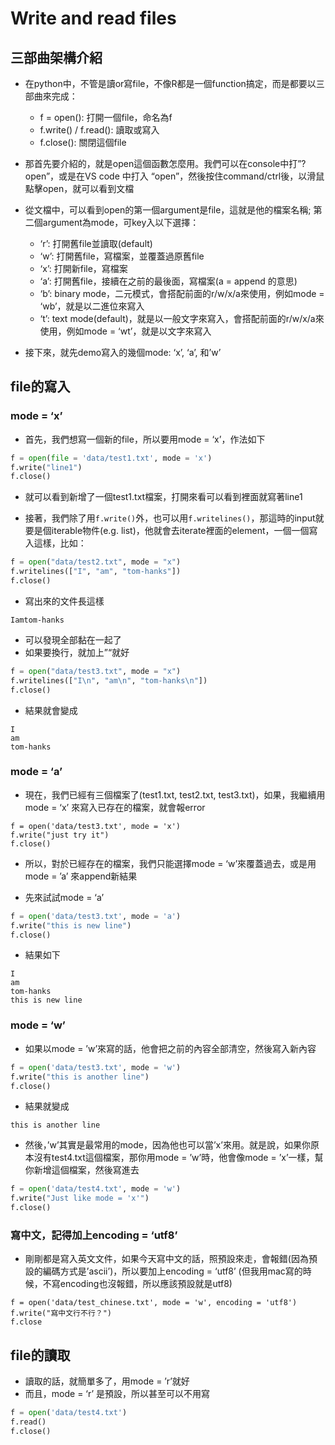 # Write and read files  

## 三部曲架構介紹  

* 在python中，不管是讀or寫file，不像R都是一個function搞定，而是都要以三部曲來完成：  
  * f = open(): 打開一個file，命名為f  
  * f.write() / f.read(): 讀取或寫入  
  * f.close(): 關閉這個file

* 那首先要介紹的，就是open這個函數怎麼用。我們可以在console中打"?open"，或是在VS code 中打入 "open"，然後按住command/ctrl後，以滑鼠點擊open，就可以看到文檔  

* 從文檔中，可以看到open的第一個argument是file，這就是他的檔案名稱; 第二個argument為mode，可key入以下選擇：  
  * 'r': 打開舊file並讀取(default)  
  * 'w': 打開舊file，寫檔案，並覆蓋過原舊file  
  * 'x': 打開新file，寫檔案  
  * 'a': 打開舊file，接續在之前的最後面，寫檔案(a = append 的意思)  
  * 'b': binary mode，二元模式，會搭配前面的r/w/x/a來使用，例如mode = 'wb'，就是以二進位來寫入  
  * 't': text mode(default)，就是以一般文字來寫入，會搭配前面的r/w/x/a來使用，例如mode = 'wt'，就是以文字來寫入  

* 接下來，就先demo寫入的幾個mode: 'x', 'a', 和'w'  

## file的寫入  

### mode = 'x'  

* 首先，我們想寫一個新的file，所以要用mode = 'x'，作法如下  

```python
f = open(file = 'data/test1.txt', mode = 'x')
f.write("line1")
f.close()
```

* 就可以看到新增了一個test1.txt檔案，打開來看可以看到裡面就寫著line1  

* 接著，我們除了用`f.write()`外，也可以用`f.writelines()`，那這時的input就要是個iterable物件(e.g. list)，他就會去iterate裡面的element，一個一個寫入這樣，比如：  

```python
f = open("data/test2.txt", mode = "x")
f.writelines(["I", "am", "tom-hanks"])
f.close()
```

* 寫出來的文件長這樣  

```
Iamtom-hanks
```

* 可以發現全部黏在一起了  
* 如果要換行，就加上"\n"就好  

```python
f = open("data/test3.txt", mode = "x")
f.writelines(["I\n", "am\n", "tom-hanks\n"])
f.close()
```

* 結果就會變成  

```
I
am
tom-hanks
```

### mode = 'a'  

* 現在，我們已經有三個檔案了(test1.txt, test2.txt, test3.txt)，如果，我繼續用mode = 'x' 來寫入已存在的檔案，就會報error  

```python3
f = open('data/test3.txt', mode = 'x')
f.write("just try it")
f.close()
```

* 所以，對於已經存在的檔案，我們只能選擇mode = 'w'來覆蓋過去，或是用mode = 'a' 來append新結果  

* 先來試試mode = 'a'  

```python
f = open('data/test3.txt', mode = 'a')
f.write("this is new line")
f.close()
```

* 結果如下  

```
I
am
tom-hanks
this is new line
```

### mode = 'w'  

* 如果以mode = 'w'來寫的話，他會把之前的內容全部清空，然後寫入新內容  

```python
f = open('data/test3.txt', mode = 'w')
f.write("this is another line")
f.close()
```

* 結果就變成  

```
this is another line
```

* 然後，'w'其實是最常用的mode，因為他也可以當'x'來用。就是說，如果你原本沒有test4.txt這個檔案，那你用mode = 'w'時，他會像mode = 'x'一樣，幫你新增這個檔案，然後寫進去  

```python
f = open('data/test4.txt', mode = 'w')
f.write("Just like mode = 'x'")
f.close()
```

### 寫中文，記得加上encoding = 'utf8'  

* 剛剛都是寫入英文文件，如果今天寫中文的話，照預設來走，會報錯(因為預設的編碼方式是'ascii')，所以要加上encoding = 'utf8' (但我用mac寫的時候，不寫encoding也沒報錯，所以應該預設就是utf8)  

```python3
f = open('data/test_chinese.txt', mode = 'w', encoding = 'utf8')
f.write("寫中文行不行？")
f.close
```

## file的讀取  

* 讀取的話，就簡單多了，用mode = 'r'就好  
* 而且，mode = 'r' 是預設，所以甚至可以不用寫  

```python
f = open('data/test4.txt')
f.read()
f.close()
```

